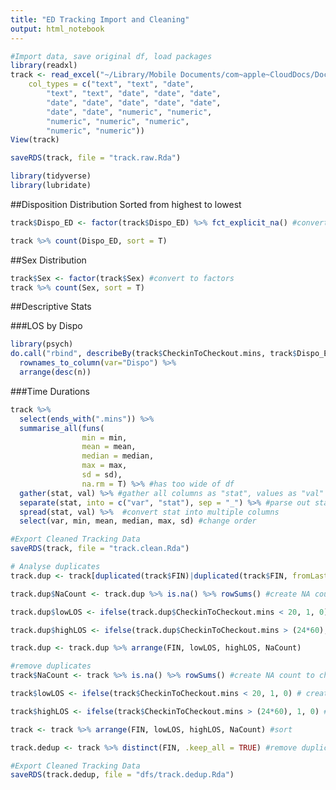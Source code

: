 ```yaml
---
title: "ED Tracking Import and Cleaning"
output: html_notebook
---
```



```r
#Import data, save original df, load packages
library(readxl)
track <- read_excel("~/Library/Mobile Documents/com~apple~CloudDocs/Documents/EM Research/Data Analysis/RVPv3.4/RawData/all.ED.visits.Oct17toSept19.xlsx", 
    col_types = c("text", "text", "date", 
        "text", "text", "date", "date", "date", 
        "date", "date", "date", "date", "date", 
        "date", "date", "numeric", "numeric", 
        "numeric", "numeric", "numeric", 
        "numeric", "numeric"))
View(track)

saveRDS(track, file = "track.raw.Rda")

library(tidyverse)
library(lubridate)
```


##Disposition Distribution
Sorted from highest to lowest
```r
track$Dispo_ED <- factor(track$Dispo_ED) %>% fct_explicit_na() #convert to factors

track %>% count(Dispo_ED, sort = T)
```

##Sex Distribution
```r
track$Sex <- factor(track$Sex) #convert to factors
track %>% count(Sex, sort = T)
```

##Descriptive Stats

###LOS by Dispo
```r
library(psych)
do.call("rbind", describeBy(track$CheckinToCheckout.mins, track$Dispo_ED)) %>% 
  rownames_to_column(var="Dispo") %>% 
  arrange(desc(n))
```

###Time Durations
```r
track %>% 
  select(ends_with(".mins")) %>%
  summarise_all(funs(
                min = min,
                mean = mean,
                median = median,
                max = max,
                sd = sd),
                na.rm = T) %>% #has too wide of df
  gather(stat, val) %>% #gather all columns as "stat", values as "val"
  separate(stat, into = c("var", "stat"), sep = "_") %>% #parse out stat as sep column, using "_" to separate
  spread(stat, val) %>%  #convert stat into multiple columns
  select(var, min, mean, median, max, sd) #change order
```


```r
#Export Cleaned Tracking Data
saveRDS(track, file = "track.clean.Rda")
```


```r
# Analyse duplicates
track.dup <- track[duplicated(track$FIN)|duplicated(track$FIN, fromLast = TRUE),] %>% arrange(FIN) #show encounters with duplicate FIN

track.dup$NaCount <- track.dup %>% is.na() %>% rowSums() #create NA count to choose b/w duplicates

track.dup$lowLOS <- ifelse(track.dup$CheckinToCheckout.mins < 20, 1, 0) # create low LOS binary (of <20 mins) to choose b/w duplicates

track.dup$highLOS <- ifelse(track.dup$CheckinToCheckout.mins > (24*60), 1, 0) # create high LOS binary (of >1 day) to choose b/w duplicates

track.dup <- track.dup %>% arrange(FIN, lowLOS, highLOS, NaCount)
```

```r
#remove duplicates
track$NaCount <- track %>% is.na() %>% rowSums() #create NA count to choose b/w duplicates

track$lowLOS <- ifelse(track$CheckinToCheckout.mins < 20, 1, 0) # create low LOS binary (of <20 mins) to choose b/w duplicates

track$highLOS <- ifelse(track$CheckinToCheckout.mins > (24*60), 1, 0) # create high LOS binary (of >1 day) to choose b/w duplicates

track <- track %>% arrange(FIN, lowLOS, highLOS, NaCount) #sort 

track.dedup <- track %>% distinct(FIN, .keep_all = TRUE) #remove duplicates (removes 2nd row)

#Export Cleaned Tracking Data
saveRDS(track.dedup, file = "dfs/track.dedup.Rda")
```

